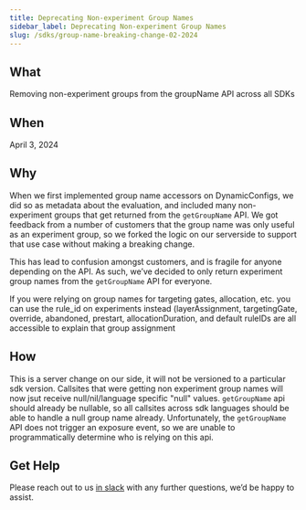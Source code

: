 ```yaml
---
title: Deprecating Non-experiment Group Names
sidebar_label: Deprecating Non-experiment Group Names
slug: /sdks/group-name-breaking-change-02-2024
---
```


## What
Removing non-experiment groups from the groupName API across all SDKs

## When
April 3, 2024

## Why
When we first implemented group name accessors on DynamicConfigs, we did so as metadata about the evaluation, and included many non-experiment groups that get returned from the `getGroupName` API.  We got feedback from a number of customers that the group name was only useful as an experiment group, so we forked the logic on our serverside to support that use case without making a breaking change.

This has lead to confusion amongst customers, and is fragile for anyone depending on the API.  As such, we’ve decided to only return experiment group names from the `getGroupName` API for everyone.

If you were relying on group names for targeting gates, allocation, etc. you can use the rule_id on experiments instead (layerAssignment, targetingGate, override, abandoned, prestart, allocationDuration, and default ruleIDs are all accessible to explain that group assignment

## How
This is a server change on our side, it will not be versioned to a particular sdk version.  Callsites that were getting non experiment group names will now jsut receive null/nil/language specific "null" values. `getGroupName` api should already be nullable, so all callsites across sdk languages should be able to handle a null group name already.  Unfortunately, the `getGroupName` API does not trigger an exposure event, so we are unable to programmatically determine who is relying on this api.

## Get Help
Please reach out to us [in slack](https://statsig.com/slack) with any further questions, we’d be happy to assist.
